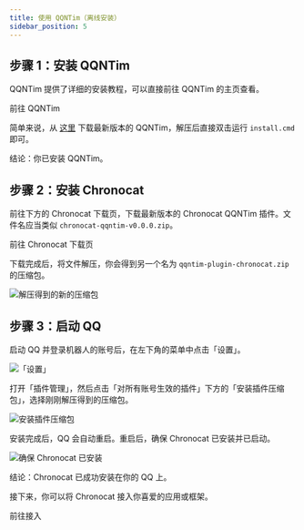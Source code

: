 ```yaml
---
title: 使用 QQNTim（离线安装）
sidebar_position: 5
---
```



## 步骤 1：安装 QQNTim

<UntrustedContents />

QQNTim 提供了详细的安装教程，可以直接前往 QQNTim 的主页查看。

<Link
  className="button button--secondary button--lg"
  to="https://github.com/FlysoftBeta/QQNTim"
>
  <span>前往 QQNTim</span>
</Link>

简单来说，从 [这里](https://github.com/Flysoft-Studio/QQNTim/releases) 下载最新版本的
QQNTim，解压后直接双击运行 `install.cmd` 即可。

结论：你已安装 QQNTim。

## 步骤 2：安装 Chronocat

前往下方的 Chronocat 下载页，下载最新版本的 Chronocat QQNTim
插件。文件名应当类似 `chronocat-qqntim-v0.0.0.zip`。

<Link
  className="button button--secondary button--lg"
  to="https://github.com/chrononeko/chronocat/releases"
>
  <span>前往 Chronocat 下载页</span>
</Link>

下载完成后，将文件解压，你会得到另一个名为 `qqntim-plugin-chronocat.zip` 的压缩包。

![解压得到的新的压缩包](qqntim-airgap-zip.png)

## 步骤 3：启动 QQ

启动 QQ 并登录机器人的账号后，在左下角的菜单中点击「设置」。

![「设置」](settings1.png)

打开「插件管理」，然后点击「对所有账号生效的插件」下方的「安装插件压缩包」，选择刚刚解压得到的压缩包。

![安装插件压缩包](qqntim-airgap-install.png)

安装完成后，QQ 会自动重启。重启后，确保 Chronocat 已安装并已启动。

![确保 Chronocat 已安装](qqntim-ensure.png)

结论：Chronocat 已成功安装在你的 QQ 上。

接下来，你可以将 Chronocat 接入你喜爱的应用或框架。

<Link
  className="button button--secondary button--lg button--normal"
  to="/connect"
>
  <span>前往接入</span>
</Link>
